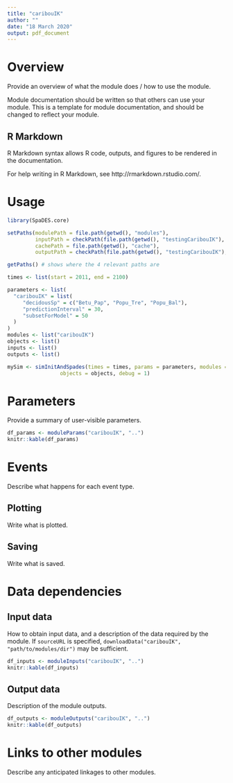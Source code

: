 ```yaml
---
title: "caribouIK"
author: ""
date: "18 March 2020"
output: pdf_document
---
```


# Overview

Provide an overview of what the module does / how to use the module.

Module documentation should be written so that others can use your module.
This is a template for module documentation, and should be changed to reflect your module.

## R Markdown

R Markdown syntax allows R code, outputs, and figures to be rendered in the documentation.

For help writing in R Markdown, see http://rmarkdown.rstudio.com/.

# Usage

```r
library(SpaDES.core)

setPaths(modulePath = file.path(getwd(), "modules"),
         inputPath = checkPath(file.path(getwd(), "testingCaribouIK"), create = TRUE),
         cachePath = file.path(getwd(), "cache"),
         outputPath = checkPath(file.path(getwd(), "testingCaribouIK"), create = TRUE))

getPaths() # shows where the 4 relevant paths are

times <- list(start = 2011, end = 2100)

parameters <- list(
  "caribouIK" = list(
     "decidousSp" = c("Betu_Pap", "Popu_Tre", "Popu_Bal"),
     "predictionInterval" = 30,
     "subsetForModel" = 50
  )
)
modules <- list("caribouIK")
objects <- list()
inputs <- list()
outputs <- list()

mySim <- simInitAndSpades(times = times, params = parameters, modules = modules,
                 objects = objects, debug = 1)

```

# Parameters

Provide a summary of user-visible parameters.

```r
df_params <- moduleParams("caribouIK", "..")
knitr::kable(df_params)
```

# Events

Describe what happens for each event type.

## Plotting

Write what is plotted.

## Saving

Write what is saved.

# Data dependencies

## Input data

How to obtain input data, and a description of the data required by the module.
If `sourceURL` is specified, `downloadData("caribouIK", "path/to/modules/dir")` may be sufficient.

```r
df_inputs <- moduleInputs("caribouIK", "..")
knitr::kable(df_inputs)
```

## Output data

Description of the module outputs.

```r
df_outputs <- moduleOutputs("caribouIK", "..")
knitr::kable(df_outputs)
```

# Links to other modules

Describe any anticipated linkages to other modules.
